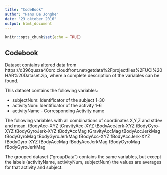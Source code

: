 ```yaml
---
title: "CodeBook"
author: "Hans De Jonghe"
date: "23 oktober 2016"
output: html_document
---
```


```r
knitr::opts_chunk$set(echo = TRUE)
```

## Codebook

Dataset contains altered data from https://d396qusza40orc.cloudfront.net/getdata%2Fprojectfiles%2FUCI%20HAR%20Dataset.zip, where a complete description of the variables can be found.

This dataset contains the following variables: 

* subjectNum: Identificator of the subject 1-30 
* activityNum: Identificator of the activity 1-6 
* activityName - Corresponding Activity name 

The following variables with all combinations of coordinates X,Y,Z and stdev and mean. 
tBodyAcc-XYZ tGravityAcc-XYZ tBodyAccJerk-XYZ tBodyGyro-XYZ tBodyGyroJerk-XYZ tBodyAccMag tGravityAccMag tBodyAccJerkMag tBodyGyroMag tBodyGyroJerkMag fBodyAcc-XYZ fBodyAccJerk-XYZ fBodyGyro-XYZ fBodyAccMag fBodyAccJerkMag fBodyGyroMag fBodyGyroJerkMag 

The grouped dataset ("groupData") contains the same variables, but except the labels (activityName, activityNum, subjectNum) the values are averages for that activity and subject.